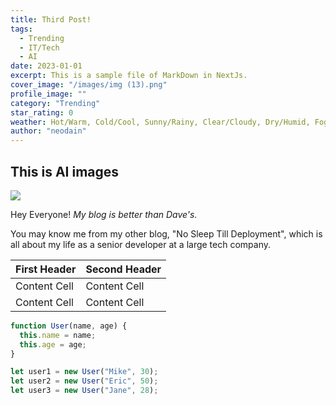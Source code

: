 ```yaml
---
title: Third Post!
tags:
  - Trending
  - IT/Tech
  - AI
date: 2023-01-01
excerpt: This is a sample file of MarkDown in NextJs.
cover_image: "/images/img (13).png"
profile_image: ""
category: "Trending"
star_rating: 0
weather: Hot/Warm, Cold/Cool, Sunny/Rainy, Clear/Cloudy, Dry/Humid, Foggy/Misty, Gusty/Windy, Thunder/Lightning
author: "neodain"
---
```


## This is AI images

<Image src="/images/gallery (1).jpg" priority="true" width={400} height={400} />

Hey Everyone! _My blog is better than Dave's._

You may know me from my other blog, "No Sleep Till Deployment", which is all about my life as a senior developer at a large tech company.

| First Header | Second Header |
| ------------ | ------------- |
| Content Cell | Content Cell  |
| Content Cell | Content Cell  |

```javascript
function User(name, age) {
  this.name = name;
  this.age = age;
}

let user1 = new User("Mike", 30);
let user2 = new User("Eric", 50);
let user3 = new User("Jane", 28);
```

<YouTube id="OH35UAqHLi0" />
